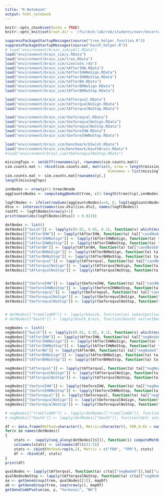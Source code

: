 ```yaml
---
title: "R Notebook"
output: html_notebook
---
```




```r
knitr::opts_chunk$set(echo = TRUE)
knitr::opts_knit$set(root.dir = '/fs/cbcb-lab/rob/students/noor/Uncertainity/treeTerminusScripts')
```

```r
suppressPackageStartupMessages(source("tree_helper_function.R"))
suppressPackageStartupMessages(source("bouth_helper.R"))
# load("environment/brain_sim/yAll.RData")
load("environment/brain_sim/y.RData")
load("environment/brain_sim/tree.RData")
load("environment/brain_sim/simulate.rda")
load("environment/brain_sim/tAfterIHW.RData")
load("environment/brain_sim/tAfterIHWNoSign.RData")
load("environment/brain_sim/tAfterIHWNoStop.RData")
load("environment/brain_sim/tAfterBH.RData")
load("environment/brain_sim/tAfterBHNoSign.RData")
load("environment/brain_sim/tAfterBHNoStop.RData")

load("environment/brain_sim/tAfterqval.RData")
load("environment/brain_sim/tAfterqvalNoSign.RData")
load("environment/brain_sim/tAfterqvalNoStop.RData")

load("environment/brain_sim/tbeforeqval.RData")
load("environment/brain_sim/tbeforeqvalNoSign.RData")
load("environment/brain_sim/tbeforeqvalNoStop.RData")
load("environment/brain_sim/tbeforeIHW.RData")
load("environment/brain_sim/tbeforeIHWNoStop.RData")

load("environment/brain_sim/benchmark/bSwish.RData")
load("environment/brain_sim/benchmark/bouthBrain.RData")
#load("environment/brain_sim/tbeforeqvalNoStop.RData")
```

```r
missingTxps <- setdiff(rownames(y), rownames(sim.counts.mat))
sim.counts.mat <- rbind(sim.counts.mat, matrix(0, nrow = length(missingTxps), ncol = ncol(sim.counts.mat),
                                               dimnames = list(missingTxps, colnames(sim.counts.mat))))
sim.counts.mat <- sim.counts.mat[rownames(y),]
length(missingTxps)

innNodes <- nrow(y)+1:tree$Nnode
aggCountsNodes <- computeAggNodesU(tree, c(1:length(tree$tip),innNodes), sim.counts.mat)

logFCNodes <- ifelse(rowSums(aggCountsNodes)==0, 0, log2(aggCountsNodes[,2]/aggCountsNodes[,1]))
dtus <- intersect(names(iso.dtu)[iso.dtu], names(logFCNodes))
rootFC <- logFCNodes[nrow(y)+1]
print(mean(abs(logFCNodes[dtus]) > 0.023))
```

```r
detNodes <- list()
detNodes[["Swish"]] <- lapply(c(0.01, 0.05, 0.1), function(x) which(mcols(y)[,"qvalue"] <= x ))
detNodes[["tAfterIHW"]] <- lapply(tAfterIHW, function(ta) ta[["candNodeO"]])
detNodes[["tAfterIHWNoSign"]] <- lapply(tAfterIHWNoSign, function(ta) ta[["candNodeO"]])
detNodes[["tAfterIHWNoStop"]] <- lapply(tAfterIHWNoStop, function(ta) ta[["candNodeO"]])
detNodes[["tAfterBH"]] <- lapply(tAfterBH, function(ta) ta[["candNodeO"]])
detNodes[["tAfterBHNoSign"]] <- lapply(tAfterBHNoSign, function(ta) ta[["candNodeO"]])
detNodes[["tAfterBHNoStop"]] <- lapply(tAfterBHNoStop, function(ta) ta[["candNodeO"]])
detNodes[["tAfterqval"]] <- lapply(tAfterqval, function(ta) ta[["candNodeO"]])
detNodes[["tAfterqvalNoSign"]] <- lapply(tAfterqvalNoSign, function(ta) ta[["candNodeO"]])
detNodes[["tAfterqvalNoStop"]] <- lapply(tAfterqvalNoStop, function(ta) ta[["candNodeO"]])


detNodes[["tbeforeIHW"]] <- lapply(tbeforeIHW, function(ta) ta[["candNodeO"]])
detNodes[["tbeforeIHWNoStop"]] <- lapply(tbeforeIHWNoStop, function(ta) ta[["candNodeO"]])
detNodes[["tbeforeqval"]] <- lapply(tbeforeqval, function(ta) ta[["candNodeO"]])
detNodes[["tbeforeqvalNoSign"]] <- lapply(tbeforeqvalNoSign, function(ta) ta[["candNodeO"]])
detNodes[["tbeforeqvalNoStop"]] <- lapply(tbeforeqvalNoStop, function(ta) ta[["candNodeO"]])


# detNodes[["treeClimbR"]] <- lapply(bSwish, function(sw) sw$output[sw$output$signal.node,][["node"]])
# detNodes[["bouth"]] <- lapply(bouth_brain, function(bouth) extractBouthNodes(bouth, y))
```

```r
negNodes <- list()
negNodes[["Swish"]] <- lapply(c(0.01, 0.05, 0.1), function(x) which(mcols(y)[,"qvalue"] >= x ))
negNodes[["tAfterIHW"]] <- lapply(tAfterIHW, function(ta) ta[["negNodeO"]])
negNodes[["tAfterIHWNoSign"]] <- lapply(tAfterIHWNoSign, function(ta) ta[["negNodeO"]])
negNodes[["tAfterIHWNoStop"]] <- lapply(tAfterIHWNoStop, function(ta) ta[["negNodeO"]])
negNodes[["tAfterBH"]] <- lapply(tAfterBH, function(ta) ta[["negNodeO"]])
negNodes[["tAfterBHNoSign"]] <- lapply(tAfterBHNoSign, function(ta) ta[["negNodeO"]])
negNodes[["tAfterBHNoStop"]] <- lapply(tAfterBHNoStop, function(ta) ta[["negNodeO"]])

negNodes[["tAfterqval"]] <- lapply(tAfterqval, function(ta) ta[["negNodeO"]])
negNodes[["tAfterqvalNoSign"]] <- lapply(tAfterqvalNoSign, function(ta) ta[["negNodeO"]])
negNodes[["tAfterqvalNoStop"]] <- lapply(tAfterqvalNoStop, function(ta) ta[["negNodeO"]])

negNodes[["tbeforeIHW"]] <- lapply(tbeforeIHW, function(ta) ta[["negNodeO"]])
negNodes[["tbeforeIHWNoStop"]] <- lapply(tbeforeIHWNoStop, function(ta) ta[["negNodeO"]])
negNodes[["tbeforeqval"]] <- lapply(tbeforeqval, function(ta) ta[["negNodeO"]])
negNodes[["tbeforeqvalNoSign"]] <- lapply(tbeforeqvalNoSign, function(ta) ta[["negNodeO"]])
negNodes[["tbeforeqvalNoStop"]] <- lapply(tbeforeqvalNoStop, function(ta) ta[["negNodeO"]])

# negNodes[["treeClimbR"]] <- lapply(detNodes[["treeClimbR"]], function(det) setdiff(seq(nrow(y)), unlist(Descendants(tree, det))))
# negNodes[["bouth"]] <- lapply(detNodes[["bouth"]], function(det) setdiff(seq(nrow(y)), unlist(Descendants(tree, det))))

df <- data.frame(Method=character(), Metric=character(), FDR_0.01 = numeric(), FDR_0.05 = numeric(), FDR_0.10 = numeric())
for(n in names(detNodes))
{
    stats <-  sapply(seq_along(detNodes[[n]]), function(i) computeMetOut(detNodes[[n]][[i]], logFCNodes, tree = tree, negNodes = negNodes[[n]][[i]], lfcThresh = rootFC-0.001))
    colnames(stats) <- colnames(df)[c(3:5)]
    stats <- cbind(Method=rep(n,2), Metric = c("FDR", "TPR"), stats)
    df <- rbind(df, stats)
}
print(df)
```

```r
qvalNodes <- lapply(tAfterqval, function(ta) c(ta[["negNodeO"]],ta[["candNodeO"]]))
qvalNodesNoStop <- lapply(tAfterqvalNoStop, function(ta) c(ta[["negNodeO"]],ta[["candNodeO"]]))
aa <- getGeneGroup(tree, qvalNodes[[1]], mapDf)
ab <- getGeneGroup(tree, seq(nrow(y)), mapDf)
getGeneCombPvalue(aa, y, "harmonic", "BH")
```
<!-- ```{r} -->
<!-- print(length(unlist(Descendants(tree,tAfterIHWStop[["candNodeO"]],"tip")))) -->
<!-- ``` -->